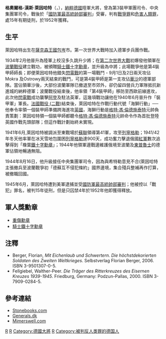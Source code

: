 {{Infobox Military Person
|name=格奧爾格-漢斯·萊因哈特
|lived=1887年3月1日–1963年11月22日 
|placeofbirth=[[薩克森王國|薩克森王國]][[包岑|包岑]]
|placeofdeath=[[巴伐利亞|巴伐利亞]][[泰根湖市|泰根湖市]]
|image=[[File:BUNDESARCHIV,_Georg-Hans_Reinhardt.JPG|180px]]
|caption=萊因哈特（1941年）
|nickname=
|allegiance= [[納粹德國|納粹德國]]
|serviceyears=1907-1945
|rank=[[大將|大將]]
|commands=第4裝甲師<br>第41軍<br>第3裝甲軍團<br>中央集團軍
|battles=[[第二次世界大戰|第二次世界大戰]]
|awards=加橡葉寶劍[[騎士|騎士]][[鐵十字勳章|鐵十字勳章]]
|laterwork=}}

'''格奧爾格-漢斯·萊因哈特'''（{{lang-de|Georg-Hans Reinhardt}}，{{bd|1887年|3月1日|1963年|11月23日|catIdx=Reinhardt}}），[[納粹德國|納粹德國]]陸軍大將，曾為第3裝甲軍團司令、中央集團軍司令，戰後於「[[國防軍最高統帥部審判|國防軍最高統帥部審判]]」受審，判有[[戰爭罪|戰爭罪]]和[[危害人類罪|危害人類罪]]，處15年有期徒刑，於1952年獲釋。

==生平==
萊因哈特出生在[[薩克森王國|薩克森王國]][[包岑|包岑]]市。第一次世界大戰時加入德軍步兵團作戰。

1934年2月他晉升為陸軍上校沒多久跳升少將；在[[第二次世界大戰|第二次世界大戰]]初爆發他領軍在[[波蘭戰役|波蘭戰役]]建立戰功，被頒贈[[騎士|騎士]][[鐵十字勳章|鐵十字勳章]]，並升級為中將；此場戰爭他是第4裝甲師師長；即便萊因哈特他錯失[[閃電戰|閃電戰]]的第一場戰鬥 - 9月1日及2日兩天攻佔Mokra 及Ostrowy兩天結束的戰鬥，可是第4裝甲師是第一支攻佔[[華沙|華沙]]的德軍部隊。當佔領華沙後，大部份波蘭軍隊已撤退至市郊外，卻仍留四營兵力軍隊抵抗新進城的納粹德軍；波蘭戰役結束後，他率領「第4裝甲師」移防至西歐前線進攻，此次他[[閃電戰|閃電戰]]成功襲擊[[阿登|阿登]]及駐法英軍，這幾項戰功讓他在1940年6月晉升作「裝甲軍」軍長。[[法國戰役_(二戰)|法國戰役 (二戰)]]結束後，萊因哈特在作戰行動代號「海獅行動」──他奉令率領一個裝甲師準備跨海進攻[[英國|英國]]，海獅行動是[[格特·馮·倫德施泰特|格特·馮·倫德施泰特]]元帥負責策劃：萊因哈特領一個裝甲師都聽令[[格特·馮·倫德施泰特|格特·馮·倫德施泰特]]元帥命令作為首批登陸英國作戰先頭部隊；但這作戰計劃始終未實現。    

1941年6月,萊因哈特被調派至東戰場於[[蘇聯|蘇聯]]領導第41軍，攻至[[列寧格勒|列寧格勒]]；1941/42年冬天他率軍在冰天雪地包圍困[[列寧格勒|列寧格勒]]達900天，成功奮力擊退俄國[[苏联红军|紅軍]]數次追擊得到「橡葉[[鐵十字勳章|鐵十字勳章]]」；1944年他領軍邊戰邊維護俄境至波蘭及[[東普魯士|東普魯士]]的德軍佔領地暢通無阻。

1944年8月16日，他升級接任中央集團軍司令，因為與希特勒意見不合(萊因哈特主張撤兵至波蘭戰爭初「德蘇互不侵犯條約」國界邊境，集合殘兵整補再作打算，被撤職回國。  

1945年6月，萊因哈特遭到美軍逮捕並受[[國防軍最高統帥部審判|國防軍最高統帥部審判]]；他被控以「戰犯」罪名，被判15年徒刑，但是只囚禁4年於1952年他即獲得釋放。

==軍人獎勳章==
* [[重傷勳章|重傷勳章]]
* [[鐵十字勳章|騎士鐵十字勳章]]
==注釋==
<div class="references-small">
<references />
</div>
<div class="references-small">
* Berger, Florian, ''Mit Eichenlaub und Schwertern. Die höchstdekorierten Soldaten des Zweiten Weltkrieges''. Selbstverlag Florian Berger, 2006. ISBN 3-9501307-0-5.
* Fellgiebel, Walther-Peer. ''Die Träger des Ritterkreuzes des Eisernen Kreuzes 1939-1945''.  Friedburg, Germany: Podzun-Pallas, 2000. ISBN 3-7909-0284-5.
</div>

==參考連結==
*[http://books.stonebooks.com/cgi-bin/foxweb.exe/base/german Stonebooks.com] {{Wayback|url=http://books.stonebooks.com/cgi-bin/foxweb.exe/base/german |date=20070807131359 }}
*[http://www.generals.dk/general/Reinhardt/Georg-Hans/Germany.html Generals.dk] {{Wayback|url=http://www.generals.dk/general/Reinhardt/Georg-Hans/Germany.html |date=20100408041315 }}
*[http://ww2photo.mimerswell.com/person/d/tanks/reinhard.htm Mimerswell.com] {{Wayback|url=http://ww2photo.mimerswell.com/person/d/tanks/reinhard.htm |date=20090921144613 }}

{{start box}}
{{s-mil}}
{{succession box|
before=沒有|
after=[[路德維希·李特爾·馮·Radlmeier|路德維希·李特爾·馮·Radlmeier]]少將|
title= [[德軍第4裝甲師|德軍第4裝甲師]]師長|
years=1939年9月1日 - 1940年2月5日
}}
{{succession box|
before=[[瓦爾特·莫德爾|瓦爾特·莫德爾]][[陸軍元帥|陸軍元帥]]|
after=[[費迪南德·舍納爾|費迪南德·舍納爾]][[陸軍元帥|陸軍元帥]]|
title= [[德國中央集團軍|中央集團軍]]司令|
years=1944年8月16日 - 1945年1月17日
}}
{{end box}}


{{納粹德國大將}}
{{Authority control}}
{{DEFAULTSORT:Reinhardt, Georg-Hans}}
[[Category:1887年出生|R]]
[[Category:1963年逝世|R]]
[[Category:德國大將|Category:德國大將]]
[[Category:橡葉騎士佩寶劍鐵十字勳章人物|R]]
[[Category:被判反人类罪的德国人|Category:被判反人类罪的德国人]]